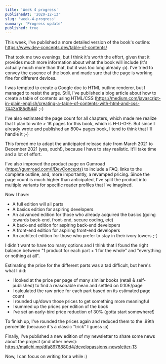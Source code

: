 ```yaml
---
title: 'Week 4 progress'
publishedAt: '2020-12-13'
slug: 'week-4-progress'
summary: 'Progress update'
published: true
---
```


This week, I've published a more detailed version of the book's outline: https://www.dev-concepts.dev/table-of-contents/

That took me two evenings, but I think it's worth the effort, given that it provides much more information about what the book will include (it's actually much more than that, but it was too long already :p). I've tried to convey the essence of the book and made sure that the page is working fine for different devices.

I was tempted to create a Google doc to HTML outline renderer, but I managed to resist the urge. Still, I've published a blog article about how to create a table of contents using HTML/CSS (https://medium.com/javascript-in-plain-english/creating-a-table-of-contents-with-html-and-css-7443b185d544) ;-)

I've also estimated the page count for all chapters, which made me realize that I plan to write > 1K pages for this book, which is H-U-G-E. But since I already wrote and published an 800+ pages book, I tend to think that I'll handle it ;-)

This forced me to adapt the anticipated release date from March 2021 to December 2021 (yes, ouch!), because I have to stay realistic. It'll take time and a lot of effort.

I've also improved the product page on Gumroad (https://gumroad.com/l/DevConcepts) to include a FAQ, links to the complete outline, and, more importantly, a revamped pricing. Since the page count is much higher than anticipated, I've split the product into multiple variants for specific reader profiles that I've imagined.

Now I have:

* A full edition will all parts
* A basics edition for aspiring developers
* An advanced edition for those who already acquired the basics (going towards back-end, front-end, secure coding, etc)
* A back-end edition for aspiring back-end developers
* A front-end edition for aspiring front-end developers
* An architect edition for those who prefer to stay in their ivory towers ;-)

I didn't want to have too many options and I think that I found the right balance between "1 product for each part + 1 for the whole" and "everything or nothing at all".

Estimating the price for the different parts was a tad difficult, but here's what I did:

* I looked at the price per page of many similar books (retail & self-published) to find a reasonable mean and settled on 0.10€/page
* I calculated the raw price for each part based on its estimated page count
* I rounded up/down those prices to get something more meaningful
* I summed up the prices per edition of the book
* I've set an early-bird price reduction of 30% (gotta start somewhere!)

To finish up, I've rounded the prices again and reduced them to the .99th percentile (because it's a classic "trick" I guess :p)

Finally, I've published a new edition of my newsletter to share some news about the project (and other news): https://mailchi.mp/dfa8976880d4/developassions-newsletter-13

Now, I can focus on writing for a while :)

<BlogPostSignature />
